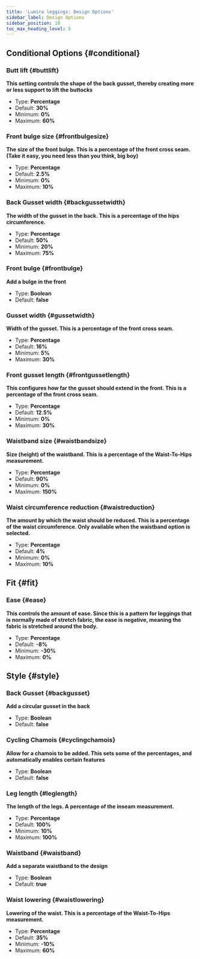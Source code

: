 ```yaml
---
title: 'Lumira leggings: Design Options'
sidebar_label: Design Options
sidebar_position: 10
toc_max_heading_level: 5
---
```



## Conditional Options {#conditional}

### Butt lift {#buttlift}

**This setting controls the shape of the back gusset, thereby creating more or less support to lift the buttocks**

- Type: **Percentage**
- Default: **30%**
- Minimum: **0%**
- Maximum: **60%**

<Buttlift />

### Front bulge size {#frontbulgesize}

**The size of the front bulge. This is a percentage of the front cross seam. (Take it easy, you need less than you think, big boy)**

- Type: **Percentage**
- Default: **2.5%**
- Minimum: **0%**
- Maximum: **10%**

<Frontbulgesize />

### Back Gusset width {#backgussetwidth}

**The width of the gusset in the back. This is a percentage of the hips circumference.**

- Type: **Percentage**
- Default: **50%**
- Minimum: **20%**
- Maximum: **75%**

<Backgussetwidth />

### Front bulge {#frontbulge}

**Add a bulge in the front**

- Type: **Boolean**
- Default: **false**

<Frontbulge />

### Gusset width {#gussetwidth}

**Width of the gusset. This is a percentage of the front cross seam.**

- Type: **Percentage**
- Default: **16%**
- Minimum: **5%**
- Maximum: **30%**

<Gussetwidth />

### Front gusset length {#frontgussetlength}

**This configures how far the gusset should extend in the front. This is a percentage of the front cross seam.**

- Type: **Percentage**
- Default: **12.5%**
- Minimum: **0%**
- Maximum: **30%**

<Frontgussetlength />

### Waistband size {#waistbandsize}

**Size (height) of the waistband. This is a percentage of the Waist-To-Hips measurement.**

- Type: **Percentage**
- Default: **90%**
- Minimum: **0%**
- Maximum: **150%**

<Waistbandsize />

### Waist circumference reduction {#waistreduction}

**The amount by which the waist should be reduced. This is a percentage of the waist circumference. Only available when the waistband option is selected.**

- Type: **Percentage**
- Default: **4%**
- Minimum: **0%**
- Maximum: **10%**

<Waistreduction />

## Fit {#fit}

### Ease {#ease}

**This controls the amount of ease. Since this is a pattern for leggings that is normally made of stretch fabric, the ease is negative, meaning the fabric is stretched around the body.**

- Type: **Percentage**
- Default: **-8%**
- Minimum: **-30%**
- Maximum: **0%**

<Ease />

## Style {#style}

### Back Gusset {#backgusset}

**Add a circular gusset in the back**

- Type: **Boolean**
- Default: **false**

<Backgusset />

### Cycling Chamois {#cyclingchamois}

**Allow for a chamois to be added. This sets some of the percentages, and automatically enables certain features**

- Type: **Boolean**
- Default: **false**

<Cyclingchamois />

### Leg length {#leglength}

**The length of the legs. A percentage of the inseam measurement.**

- Type: **Percentage**
- Default: **100%**
- Minimum: **10%**
- Maximum: **100%**

<Leglength />

### Waistband {#waistband}

**Add a separate waistband to the design**

- Type: **Boolean**
- Default: **true**

<Waistband />

### Waist lowering {#waistlowering}

**Lowering of the waist. This is a percentage of the Waist-To-Hips measurement.**

- Type: **Percentage**
- Default: **35%**
- Minimum: **-10%**
- Maximum: **60%**

<Waistlowering />
